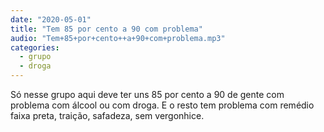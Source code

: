 ```yaml
---
date: "2020-05-01"
title: "Tem 85 por cento a 90 com problema"
audio: "Tem+85+por+cento++a+90+com+problema.mp3"
categories:
  - grupo
  - droga
---
```


Só nesse grupo aqui deve ter uns 85 por cento a 90 de gente com problema com álcool ou com droga. E o resto tem problema com remédio faixa preta, traição, safadeza, sem vergonhice.